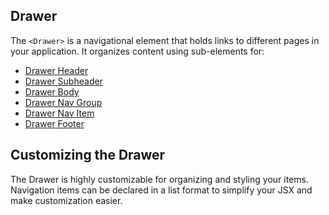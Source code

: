 
## Drawer

The `<Drawer>` is a navigational element that holds links to different pages in your application. It organizes content using sub-elements for:

- [Drawer Header](/components/drawer-header/examples)
- [Drawer Subheader](/components/drawer-subheader/examples)
- [Drawer Body](/components/drawer-body/examples)
- [Drawer Nav Group](/components/drawer-nav-group/examples)
- [Drawer Nav Item](/components/drawer-nav-item/examples)
- [Drawer Footer](/components/drawer-footer/examples)

<Drawer />

## Customizing the Drawer

The Drawer is highly customizable for organizing and styling your items. Navigation items can be declared in a list format to simplify your JSX and make customization easier.

<CustomizableDrawer />
